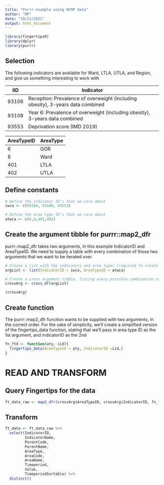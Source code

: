 ```yaml
---
title: "Purrr example using NCMP data"
author: "MP"
date: "19/11/2021"
output: html_document
---
```


```r
library(fingertipsR)
library(dplyr)
library(purrr)
```


## Selection
The following indicators are available for Ward, LTLA, UTLA, and Region, and give us something interesting to work with

IID     | Indicator
--------|------------------------------------------------------------------------------------
93106   | Reception: Prevalence of overweight (including obesity), 3-years data combined
93108   | Year 6: Prevalence of overweight (including obesity), 3-years data combined
93553   | Deprivation score (IMD 2019)


AreaTypeID      | AreaType
----------------|-----------
6               | GOR
8               | Ward
401             | LTLA
402             | UTLA


## Define constants
```r
# Define the indicator ID's that we care about
iwca <- c(93106, 93108, 93553)

# Define the area type ID's that we care about
atwca <- c(6,8,401,402)
```


## Create the argument tibble for purrr::map2_dfr
purrr::map2_dfr takes two arguments, in this example IndicatorID and AreaTypeID. We need to supply a table with every combination of those two arguments that we want to be iterated over.
```r
# Create a list with the indicators and area types (required to create the cross arg's, which is required for map2)
argList <- list(IndicatorID = iwca, AreaTypeID = atwca)

# Create a cross argument tibble, listing every possible combination of the two variables, (which is required for map2)
crossArg <- cross_df(argList) 

(crossArg)
```

## Create function
The purrr::map2_dfr function wants to be supplied with two arguments, in the correct order.
For the sake of simplicity, we'll create a simplified version of the fingertips_data function, stating that we'll pass in area type ID as the 1st argument, and indicatorID as the 2nd
```r
fn_ftd <- function(aty, iid){
  fingertips_data(AreaTypeID = aty, IndicatorID =iid,)
}
```


# READ AND TRANSFORM
## Query Fingertips for the data
```r
ft_data_raw <- map2_dfr(crossArg$AreaTypeID, crossArg$IndicatorID, fn_ftd)
```

## Transform
```r
ft_data <- ft_data_raw %>% 
  select(IndicatorID, 
         IndicatorName,
         ParentCode,
         ParentName,
         AreaType, 
         AreaCode, 
         AreaName, 
         Timeperiod, 
         Value, 
         TimeperiodSortable) %>% 
  distinct()
```

